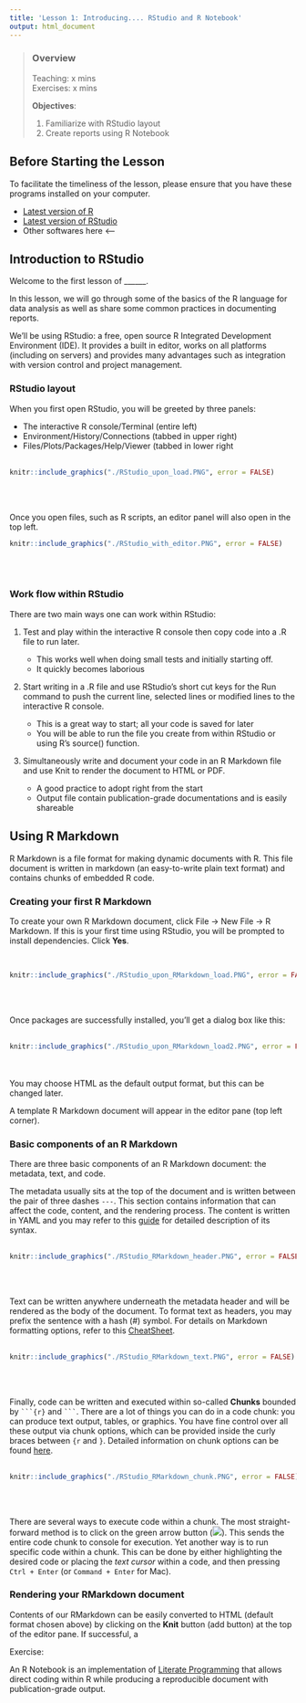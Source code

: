 ```yaml
---
title: 'Lesson 1: Introducing.... RStudio and R Notebook'
output: html_document
---
```


> ### Overview
>
Teaching: x mins  
Exercises: x mins    
>
**Objectives**:  
>
> 1) Familiarize with RStudio layout
> 2) Create reports using R Notebook
>
>

## Before Starting the Lesson
To facilitate the timeliness of the lesson, please ensure that you have these 
programs installed on your computer.

* [Latest version of R](https://www.r-project.org/)
* [Latest version of RStudio](https://www.rstudio.com/)
* Other softwares here <----

## Introduction to RStudio
Welcome to the first lesson of ______.  

In this lesson, we will go through some of the basics of the R language for
data analysis as well as share some common practices in documenting reports.  

We’ll be using RStudio: a free, open source R Integrated Development 
Environment (IDE). It provides a built in editor, works on all platforms 
(including on servers) and provides many advantages such as integration with 
version control and project management.

### RStudio layout
When you first open RStudio, you will be greeted by three panels:

* The interactive R console/Terminal (entire left)
* Environment/History/Connections (tabbed in upper right)
* Files/Plots/Packages/Help/Viewer (tabbed in lower right  
<br />
<!-- Add image of RStudio upon loading-->
```r
knitr::include_graphics("./RStudio_upon_load.PNG", error = FALSE)
```
<br /><br />

Once you open files, such as R scripts, an editor panel will also open in the top left.
<br />
<!-- Add image of RStudio with a script -->
```r
knitr::include_graphics("./RStudio_with_editor.PNG", error = FALSE)
```
<br /><br />


### Work flow within RStudio
There are two main ways one can work within RStudio:

1) Test and play within the interactive R console then copy code into a .R file 
to run later.

    * This works well when doing small tests and initially starting off.
    * It quickly becomes laborious


2) Start writing in a .R file and use RStudio’s short cut keys for the Run 
command to push the current line, selected lines or modified lines to the 
interactive R console.

    * This is a great way to start; all your code is saved for later
    * You will be able to run the file you create from within RStudio or using R’s source() function.

3) Simultaneously write and document your code in an R Markdown file and use Knit to
render the document to HTML or PDF.

    * A good practice to adopt right from the start
    * Output file contain publication-grade documentations and is easily shareable
    
## Using R Markdown
R Markdown is a file format for making dynamic documents with R. This file 
document is written in markdown (an easy-to-write plain text format) and 
contains chunks of embedded R code.  

### Creating your first R Markdown
To create your own R Markdown document, click 
File → New File → R Markdown. If this is your first time using RStudio, you 
will be prompted to install dependencies. Click **Yes**.

<br />
```r
knitr::include_graphics("./RStudio_upon_RMarkdown_load.PNG", error = FALSE)
```
<br /><br />

Once packages are successfully installed, you’ll get a dialog box like this:  
<br />
<!-- Add image of creating R Markdown -->
```r
knitr::include_graphics("./RStudio_upon_RMarkdown_load2.PNG", error = FALSE)
```
<br /><br />
You may choose HTML as the default output format, but this can be changed later.  

A template R Markdown document will appear in the editor pane (top left corner).

### Basic components of an R Markdown
There are three basic components of an R Markdown document: the metadata, text, and code.  

The metadata usually sits at the top of the document and is written between the 
pair of three dashes `---`. This section contains information that can affect 
the code, content, and the rendering process. The content is written in YAML
and you may refer to this [guide](https://cran.r-project.org/web/packages/ymlthis/vignettes/yaml-fieldguide.html)
for detailed description of its syntax.  
<!-- Add image of YAML header -->
<br />
```r
knitr::include_graphics("./RStudio_RMarkdown_header.PNG", error = FALSE)
```
<br /><br />

Text can be written anywhere underneath the metadata header and will be rendered
as the body of the document. To format text as headers, you may prefix the sentence
with a hash (#) symbol. For details on Markdown formatting options, refer to  this 
[CheatSheet](https://github.com/adam-p/markdown-here/wiki/Markdown-Cheatsheet).  
<br />
```r
knitr::include_graphics("./RStudio_RMarkdown_text.PNG", error = FALSE)
```
<br /><br />

Finally, code can be written and executed within so-called **Chunks** bounded
by  ```` ```{r}````  and ```` ``` ````. There are a lot of things you can do in 
a code chunk: you can produce text output, tables, or graphics. You have fine 
control over all these output via chunk options, which can be provided inside 
the curly braces between ````{r```` and ````}````. Detailed information on 
chunk options can be found [here](https://bookdown.org/yihui./Rmarkdown./R-code.html).  
<br />
```r
knitr::include_graphics("./RStudio_RMarkdown_chunk.PNG", error = FALSE)
```
<br /><br />

There are several ways to execute code within a chunk. The most straight-forward
method is to click on the green arrow button (![](./green-arrow.PNG)). This sends the 
entire code chunk to console for execution. Yet another way is to run specific code
within a chunk. This can be done by either highlighting the desired code or placing
the *text cursor* within a code, and then pressing `Ctrl + Enter` 
(or `Command + Enter` for Mac).  


### Rendering your RMarkdown document
Contents of our RMarkdown can be easily converted to HTML (default format chosen above)
by clicking on the **Knit** button (add button) at the top of the editor pane. If successful,
a 


Exercise:


An R Notebook is an implementation of [Literate Programming](https://en.wikipedia.org/wiki/Literate_programming)
that allows direct coding within R while producing a reproducible document
with publication-grade output. 





















